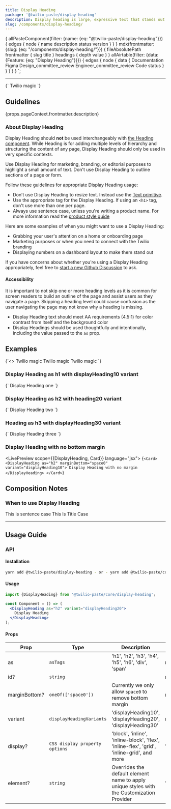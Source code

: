 ```yaml
---
title: Display Heading
package: '@twilio-paste/display-heading'
description: Display heading is large, expressive text that stands out from traditional headings and is used for marketing and attention grabbing purposes.
slug: /components/display-heading/
---
```



  {
    allPasteComponent(filter: {name: {eq: "@twilio-paste/display-heading"}}) {
      edges {
        node {
          name
          description
          status
          version
        }
      }
    }
    mdx(frontmatter: {slug: {eq: "/components/display-heading/"}}) {
      fileAbsolutePath
      frontmatter {
        slug
        title
      }
      headings {
        depth
        value
      }
    }
    allAirtable(filter: {data: {Feature: {eq: "Display Heading"}}}) {
      edges {
        node {
          data {
            Documentation
            Figma
            Design_committee_review
            Engineer_committee_review
            Code
            status
          }
        }
      }
    }
  }
`;

<NormalizedComponentHeader
  categoryRoute={SidebarCategoryRoutes.COMPONENTS}
  githubUrl="https://github.com/twilio-labs/paste/tree/main/packages/paste-core/components/display-heading"
  storybookUrl="/?path=/story/components-display-heading--all-variants"
  data={props.data}
/>

---

<contentwrapper>

<PageAside data={props.data.mdx} />

<content>

<LivePreview scope={{DisplayHeading}} language="jsx">
  {`<DisplayHeading as="div" variant="displayHeading10" marginBottom="space0">
  Twilio magic
</DisplayHeading>`}
</LivePreview>

## Guidelines

<Paragraph>{props.pageContext.frontmatter.description}</Paragraph>

### About Display Heading

Display Heading should **not** be used interchangeably with [the Heading component](/components/heading). While Heading is for adding multiple levels of hierarchy and structuring the content of any page, Display Heading should only be used in very specific contexts.

Use Display Heading for marketing, branding, or editorial purposes to highlight a small amount of text. Don't use Display Heading to outline sections of a page or form.

Follow these guidelines for appropriate Display Heading usage:

- Don’t use Display Heading to resize text. Instead use the [Text primitive](/primitives/text).
- Use the appropriate tag for the Display Heading. If using an `<h1>` tag, don't use more than one per page.
- Always use sentence case, unless you're writing a product name. For more information read the [product style guide](/foundations/content/product-style-guide/#sentence-case)

Here are some examples of when you might want to use a Display Heading:

- Grabbing your user's attention on a home or onboarding page
- Marketing purposes or when you need to connect with the Twilio branding
- Displaying numbers on a dashboard layout to make them stand out

If you have concerns about whether you're using a Display Heading appropriately, feel free to [start a new Github Discussion](https://github.com/twilio-labs/paste/discussions/new) to ask.

#### Accessibility

It is important to not skip one or more heading levels as it is common for screen readers to build an outline of the page and assist users as they navigate a page. Skipping a heading level could cause confusion as the user navigating the page may not know why a heading is missing.

- Display Heading text should meet AA requirements (4.5:1) for color contrast from itself and the background color
- Display Headings should be used thoughtfully and intentionally, including the value passed to the `as` prop.

## Examples

<LivePreview scope={{DisplayHeading}} language="jsx">
  {`<>
<DisplayHeading as="div" variant="displayHeading10">
  Twilio magic
</DisplayHeading>

<DisplayHeading as="div" variant="displayHeading20">
  Twilio magic
</DisplayHeading>

<DisplayHeading as="div" variant="displayHeading30">
  Twilio magic
</DisplayHeading>
</>`}
</LivePreview>

### Display Heading as h1 with displayHeading10 variant

<LivePreview scope={{DisplayHeading}} language="jsx">
  {`<DisplayHeading as="h1" variant="displayHeading10">
  Display Heading one
</DisplayHeading>`}
</LivePreview>

### Display Heading as h2 with heading20 variant

<LivePreview scope={{DisplayHeading}} language="jsx">
  {`<DisplayHeading as="h2" variant="displayHeading20">
  Display Heading two
</DisplayHeading>`}
</LivePreview>

### Heading as h3 with displayHeading30 variant

<LivePreview scope={{DisplayHeading}} language="jsx">
  {`<DisplayHeading as="h2" variant="displayHeading30">
  Display Heading three
</DisplayHeading>`}
</LivePreview>

### Display Heading with no bottom margin

<LivePreview scope={{DisplayHeading, Card}} language="jsx">
  {`<Card>
  <DisplayHeading as="h2" marginBottom="space0" variant="displayHeading10">
    Display Heading with no margin
  </DisplayHeading>
</Card>`}
</LivePreview>

## Composition Notes

### When to use Display Heading

<DoDont>
  <Do title="Do" body="Use sentence case in Display Headings (except for a product name)." center>
    <DisplayHeading as="h2" variant="heading10">
      This is sentence case
    </DisplayHeading>
  </Do>
  <Dont title="Don't" body="Don’t use title case." center>
    <DisplayHeading as="h2" variant="heading10">
      This Is Title Case
    </DisplayHeading>
  </Dont>
</DoDont>

<DoDont>
  <Do title="Do" body="Use Display Headings to connect with the brand or grab users' attention." />
  <Dont title="Don't" body="Don’t use Display Headings in place of the regular Heading component." />
</DoDont>

<DoDont>
  <Do title="Do" body="Be intentional about the value you pass to the `as` prop." />
  <Dont title="Don't" body="Don’t use multiple h1 tags on a page." />
</DoDont>

---

## Usage Guide

### API

#### Installation

```bash
yarn add @twilio-paste/display-heading - or - yarn add @twilio-paste/core
```

#### Usage

```jsx
import {DisplayHeading} from '@twilio-paste/core/display-heading';

const Component = () => (
  <DisplayHeading as="h2" variant="displayHeading20">
    Display Heading
  </DisplayHeading>
);
```

#### Props

| Prop          | Type                           | Description                                                                               | Default           |
| ------------- | ------------------------------ | ----------------------------------------------------------------------------------------- | ----------------- |
| as            | `asTags`                       | 'h1', 'h2', 'h3', 'h4', 'h5', 'h6', 'div', 'span'                                         | null              |
| id?           | `string`                       |                                                                                           | null              |
| marginBottom? | `oneOf(['space0'])`            | Currently we only allow `space0` to remove bottom margin                                  | null              |
| variant       | `displayHeadingVariants`       | 'displayHeading10', 'displayHeading20', 'displayHeading30'                                | null              |
| display?      | `CSS display property options` | 'block', 'inline', 'inline-block', 'flex', 'inline-flex', 'grid', 'inline-grid', and more | "block"           |
| element?      | `string`                       | Overrides the default element name to apply unique styles with the Customization Provider | 'DISPLAY_HEADING' |

<ChangelogRevealer>
  <Changelog />
</ChangelogRevealer>

</content>

</contentwrapper>
